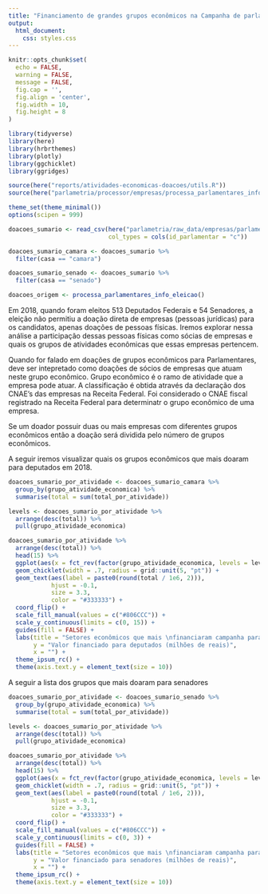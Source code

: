 ```yaml
---
title: "Financiamento de grandes grupos econômicos na Campanha de parlamentares em exercício"
output: 
  html_document:
    css: styles.css
---
```


```r
knitr::opts_chunk$set(
  echo = FALSE,
  warning = FALSE,
  message = FALSE,
  fig.cap = '',
  fig.align = 'center',
  fig.width = 10,
  fig.height = 8
)
```

```r
library(tidyverse)
library(here)
library(hrbrthemes)
library(plotly)
library(ggchicklet)
library(ggridges)

source(here("reports/atividades-economicas-doacoes/utils.R"))
source(here("parlametria/processor/empresas/processa_parlamentares_info_eleicao.R"))

theme_set(theme_minimal())
options(scipen = 999)
```

```r
doacoes_sumario <- read_csv(here("parlametria/raw_data/empresas/parlamentares_ligacao_atividade_economica.csv"),
                            col_types = cols(id_parlamentar = "c"))

doacoes_sumario_camara <- doacoes_sumario %>% 
  filter(casa == "camara")

doacoes_sumario_senado <- doacoes_sumario %>% 
  filter(casa == "senado")
```

```r
doacoes_origem <- processa_parlamentares_info_eleicao()
```

Em 2018, quando foram eleitos 513 Deputados Federais e 54 Senadores, a eleição não permitiu a doação direta de empresas (pessoas jurídicas) para os candidatos, apenas doações de pessoas físicas. Iremos explorar nessa análise a participação dessas pessoas físicas como sócias de empresas e quais os grupos de atividades econômicas que essas empresas pertencem.

Quando for falado em doações de grupos econômicos para Parlamentares, deve ser intepretado como doações de sócios de empresas que atuam neste grupo econômico. Grupo econômico é o ramo de atividade que a empresa pode atuar. A classificação é obtida através da declaração dos CNAE's das empresas na Receita Federal. Foi considerado o CNAE fiscal registrado na Receita Federal para determinatr o grupo econômico de uma empresa.

Se um doador possuir duas ou mais empresas com diferentes grupos econômicos então a doação será dividida pelo número de grupos econômicos. 

A seguir iremos visualizar quais os grupos econômicos que mais doaram para deputados em 2018.

```r
doacoes_sumario_por_atividade <- doacoes_sumario_camara %>%
  group_by(grupo_atividade_economica) %>% 
  summarise(total = sum(total_por_atividade))

levels <- doacoes_sumario_por_atividade %>%
  arrange(desc(total)) %>% 
  pull(grupo_atividade_economica)

doacoes_sumario_por_atividade %>% 
  arrange(desc(total)) %>% 
  head(15) %>% 
  ggplot(aes(x = fct_rev(factor(grupo_atividade_economica, levels = levels)), y = total / 1e6, fill = "a")) +
  geom_chicklet(width = .7, radius = grid::unit(5, "pt")) +
  geom_text(aes(label = paste0(round(total / 1e6, 2))),
            hjust = -0.1,
            size = 3.3,
            color = "#333333") +
  coord_flip() +
  scale_fill_manual(values = c("#806CCC")) +
  scale_y_continuous(limits = c(0, 15)) +
  guides(fill = FALSE) + 
  labs(title = "Setores econômicos que mais \nfinanciaram campanha para deputados",
       y = "Valor financiado para deputados (milhões de reais)",
       x = "") +
  theme_ipsum_rc() +
  theme(axis.text.y = element_text(size = 10))
```

A seguir a lista dos grupos que mais doaram para senadores

```r
doacoes_sumario_por_atividade <- doacoes_sumario_senado %>%
  group_by(grupo_atividade_economica) %>% 
  summarise(total = sum(total_por_atividade))

levels <- doacoes_sumario_por_atividade %>%
  arrange(desc(total)) %>% 
  pull(grupo_atividade_economica)

doacoes_sumario_por_atividade %>% 
  arrange(desc(total)) %>% 
  head(15) %>% 
  ggplot(aes(x = fct_rev(factor(grupo_atividade_economica, levels = levels)), y = total / 1e6, fill = "a")) +
  geom_chicklet(width = .7, radius = grid::unit(5, "pt")) +
  geom_text(aes(label = paste0(round(total / 1e6, 2))),
            hjust = -0.1,
            size = 3.3,
            color = "#333333") +
  coord_flip() +
  scale_fill_manual(values = c("#806CCC")) +
  scale_y_continuous(limits = c(0, 3)) +
  guides(fill = FALSE) + 
  labs(title = "Setores econômicos que mais \nfinanciaram campanha para senadores",
       y = "Valor financiado para senadores (milhões de reais)",
       x = "") +
  theme_ipsum_rc() +
  theme(axis.text.y = element_text(size = 10))
```

<!-- ## Distribuição dos parlamentares por Grupo Econômico -->

<!-- ```{r} -->
<!-- parlamentares_investimento <- read_csv(here("parlametria/raw_data/resumo/parlamentares_investimento.csv"), -->
<!--                                        col_types = cols(id = "c")) %>% -->
<!--   select(id_parlamentar = id, casa, partido_eleicao) -->

<!-- doacoes_sumario_alt_camara <- doacoes_sumario_camara %>% -->
<!--   left_join(parlamentares_investimento, by = c("id_parlamentar", "casa")) %>%  -->
<!--   rowwise() %>%  -->
<!--   mutate(grupo_atividade_economica_raw = grupo_atividade_economica, -->
<!--          grupo_atividade_economica = str_to_sentence(grupo_atividade_economica), -->
<!--          grupo_atividade_economica = paste(stringi::stri_wrap(grupo_atividade_economica, 40), collapse = "\n")) %>%  -->
<!--   ungroup() -->

<!-- primeiro_quartil_camara <- doacoes_sumario_camara %>% pull(total_por_atividade) %>% quantile(0.25) %>% as.numeric() -->

<!-- doacoes_sumario_alt_camara <- doacoes_sumario_alt_camara %>% -->
<!--   filter(total_por_atividade > primeiro_quartil_camara) -->

<!-- doacoes_sumario_alt_senado <- doacoes_sumario_senado %>% -->
<!--   left_join(parlamentares_investimento, by = c("id_parlamentar", "casa")) %>%  -->
<!--   rowwise() %>%  -->
<!--   mutate(grupo_atividade_economica_raw = grupo_atividade_economica, -->
<!--          grupo_atividade_economica = str_to_sentence(grupo_atividade_economica), -->
<!--          grupo_atividade_economica = paste(stringi::stri_wrap(grupo_atividade_economica, 40), collapse = "\n")) %>%  -->
<!--   ungroup() -->

<!-- primeiro_quartil_senado <- doacoes_sumario_senado %>% pull(total_por_atividade) %>% quantile(0.25) %>% as.numeric() -->

<!-- doacoes_sumario_alt_senado <- doacoes_sumario_alt_senado %>% -->
<!--   filter(total_por_atividade > primeiro_quartil_senado) -->
<!-- ``` -->

<!-- A seguir iremos visualizar a distribuição da proporção do recebido pelos parlamentares por Grupo Econômico.  -->

<!-- Cada grupo de círculos na visualização representa um conjunto de parlamentares posicionados de forma correspondente a proporção de doação recebida de um determinado grupo econômico. A curva de densidade também ajuda a identificar concentração de parlamentares em faixas de valores específicas. A marca "|" rosa na visualização representa a média da proporção dos parlamentares de cada grupo. A visualização mostra os 10 grupos econômicos com maiores médias de proporção da campanha de parlamentares. -->

<!-- ```{r} -->
<!-- plot_geom_count_density <- function(data, title) { -->
<!--   levels <- data %>%  -->
<!--     filter(!is.na(proporcao_doacao)) %>%  -->
<!--     group_by(grupo_atividade_economica) %>%  -->
<!--     summarise(mean = mean(proporcao_doacao)) %>%  -->
<!--     ungroup() %>%  -->
<!--     arrange(desc(mean)) %>%  -->
<!--     pull(grupo_atividade_economica) -->

<!--   top_grupos <- levels %>%  -->
<!--     head(10) -->

<!--   data %>%  -->
<!--     filter(!is.na(proporcao_doacao)) %>%  -->
<!--     mutate(proporcao_doacao = proporcao_doacao * 100) %>%  -->
<!--     group_by(grupo_atividade_economica) %>%  -->
<!--     mutate(mean = mean(proporcao_doacao)) %>%  -->
<!--     ungroup() %>% -->
<!--     filter(grupo_atividade_economica %in% top_grupos) %>%  -->
<!--     ggplot(aes(x = proporcao_doacao,  -->
<!--                y = forcats::fct_rev(factor(grupo_atividade_economica, levels = levels)), -->
<!--                color = forcats::fct_rev(factor(grupo_atividade_economica, levels = levels)), -->
<!--                fill = forcats::fct_rev(factor(grupo_atividade_economica, levels = levels)))) + -->
<!--     geom_density_ridges( -->
<!--       aes(height = ..density..), -->
<!--       stat = "density", trim = TRUE, -->
<!--       scale = 0.9, -->
<!--       alpha = 0.2 -->
<!--     ) + -->
<!--     geom_count(alpha = 0.5, size = 2) + -->
<!--     scale_shape_identity() + -->
<!--     scale_color_manual(values = rep(c("#af8dc3", "#FF816E"), 15)) + -->
<!--     scale_fill_manual(values = rep(c("#af8dc3", "#FF816E"), 15)) + -->

<!--     geom_point(aes(x = mean), size = 3.5, color = "#dc267f", shape = 124) + -->

<!--     geom_point(aes(x = 33.5, y = 10.3), size = 3.5, color = "#dc267f", shape = 124) + -->
<!--     annotate("text", label = "é a média", x = 41.5, y = 10.3, color = "#4b4545") + -->

<!--     guides(size = F, color = F, fill = F) + -->
<!--     labs(title = title, -->
<!--          x = "Proporção da doação (%)", -->
<!--          y = "Grupos") + -->
<!--     theme_ipsum_rc() + -->
<!--     theme(axis.text.y = element_text(size = 12), -->
<!--           axis.title.x = element_text(size = 11), -->
<!--           axis.title.y = element_text(size = 11)) -->
<!-- } -->
<!-- ``` -->

<!-- **Foram desconsideradas 25% das doações com os menores valores dentre o conjunto total de doações.** Com isto doações de grupos a deputados com valor inferior a R$ `r doacoes_sumario_camara %>% pull(total_por_atividade) %>% quantile(0.25)` foram desconsideradas na visualização a seguir. -->
<!-- ```{r} -->
<!-- plot_geom_count_density(doacoes_sumario_alt_camara, "Distribuição da proporção \nde doação para deputados por Grupo") -->
<!-- ``` -->

<!-- **Foram desconsideradas 25% das doações com os menores valores dentre o conjunto total de doações.** Com isto doações de grupos a deputados com valor inferior a R$ `r doacoes_sumario_senado %>% pull(total_por_atividade) %>% quantile(0.25)` foram desconsideradas na visualização a seguir. -->
<!-- ```{r} -->
<!-- plot_geom_count_density(doacoes_sumario_alt_senado, "Distribuição da proporção \nde doação para senadores por Grupo") -->
<!-- ``` -->

<!-- É possível perceber a ocorrência de vários casos de parlamentares com proporção de doação vinda do grupo econômico superior a 50%. Em alguns casos o valor se aproxima bastante de 100%. Ou seja toda a doação recebida pelo parlamentar veio de sócios ligados a empresas do Grupo econômico. -->

<!-- ### Parlamentares que receberam mais doações de um Grupo Econômico -->

<!-- ```{r fig.height=10} -->
<!-- doacoes_sumario_alt_camara_nome <- doacoes_sumario_alt_camara %>%  -->
<!--   mutate(nome = paste0(nome_eleitoral, " ", sg_partido, "-", uf, "\n", grupo_atividade_economica)) -->

<!-- levels <- doacoes_sumario_alt_camara_nome %>% -->
<!--   arrange(desc(proporcao_doacao)) %>%  -->
<!--   pull(nome) -->

<!-- doacoes_sumario_alt_camara_nome %>%  -->
<!--   arrange(desc(proporcao_doacao)) %>%  -->
<!--   head(15) %>%  -->
<!--   ggplot(aes(x = fct_rev(factor(nome, levels = levels)), y = total_por_atividade, fill = "a")) + -->
<!--   geom_chicklet(width = .7, radius = grid::unit(5, "pt")) + -->
<!--   geom_text(aes(label = paste0(format_currency(total_por_atividade), -->
<!--                                " (", -->
<!--                                round(proporcao_doacao * 100, 2), -->
<!--                                "%)")), -->
<!--             hjust = -0.1, -->
<!--             size = 3.3, -->
<!--             color = "#333333") + -->
<!--   coord_flip() + -->
<!--   scale_fill_manual(values = c("#806CCC")) + -->
<!--   scale_y_continuous(limits = c(0, 2.7e6)) + -->
<!--   guides(fill = FALSE) +  -->
<!--   labs(title = "Deputados que mais receberam de um grupo econômico", -->
<!--        y = "Total doado para deputados (milhões de reais)", -->
<!--        x = "") + -->
<!--   theme_ipsum_rc() + -->
<!--   theme(axis.text.y = element_text(size = 10)) -->
<!-- ``` -->

<!-- ```{r fig.height=10} -->
<!-- doacoes_sumario_alt_senado_nome <- doacoes_sumario_alt_senado %>%  -->
<!--   mutate(nome = paste0(nome_eleitoral, " ", sg_partido, "-", uf, "\n", grupo_atividade_economica)) -->

<!-- levels <- doacoes_sumario_alt_senado_nome %>% -->
<!--   arrange(desc(proporcao_doacao)) %>%  -->
<!--   pull(nome) -->

<!-- doacoes_sumario_alt_senado_nome %>%  -->
<!--   arrange(desc(proporcao_doacao)) %>%  -->
<!--   head(15) %>%  -->
<!--   ggplot(aes(x = fct_rev(factor(nome, levels = levels)), y = total_por_atividade, fill = "a")) + -->
<!--   geom_chicklet(width = .7, radius = grid::unit(5, "pt")) + -->
<!--   geom_text(aes(label = paste0(format_currency(total_por_atividade), -->
<!--                                " (", -->
<!--                                round(proporcao_doacao * 100, 2), -->
<!--                                "%)")), -->
<!--             hjust = -0.1, -->
<!--             size = 3.3, -->
<!--             color = "#333333") + -->
<!--   coord_flip() + -->
<!--   scale_fill_manual(values = c("#806CCC")) + -->
<!--   scale_y_continuous(limits = c(0, 5e6)) + -->
<!--   guides(fill = FALSE) +  -->
<!--   labs(title = "Senadores que mais receberam de um grupo econômico", -->
<!--        y = "Total doado para senadores (milhões de reais)", -->
<!--        x = "") + -->
<!--   theme_ipsum_rc() + -->
<!--   theme(axis.text.y = element_text(size = 10)) -->
<!-- ``` -->

<!-- ## Distribuição dos parlamentares por Partido -->

<!-- ```{r} -->
<!-- categorias_economicas <- c("ATIVIDADES IMOBILIÁRIAS", "CONSTRUÇÃO", "ATIVIDADES FINANCEIRAS, DE SEGUROS E SERVIÇOS RELACIONADOS", "AGRICULTURA, PECUÁRIA, PRODUÇÃO FLORESTAL, PESCA E AQÜICULTURA", "COMÉRCIO VAREJISTA") -->

<!-- doacoes_sumario_alt_deputados <- doacoes_sumario_alt_camara %>% -->
<!--   filter(grupo_atividade_economica_raw %in% categorias_economicas) %>%  -->
<!--   group_by(grupo_atividade_economica) %>% -->
<!--   mutate(media_geral = mean(proporcao_doacao)) %>% -->
<!--   ungroup() %>%  -->
<!--   group_by(sg_partido, grupo_atividade_economica) %>%  -->
<!--   mutate(media_partido = mean(proporcao_doacao)) %>%  -->
<!--   ungroup() %>%  -->
<!--   distinct(grupo_atividade_economica, sg_partido, media_geral, media_partido) %>%  -->
<!--   gather(key = "cat", value = "value", media_geral:media_partido) -->
<!-- ``` -->



